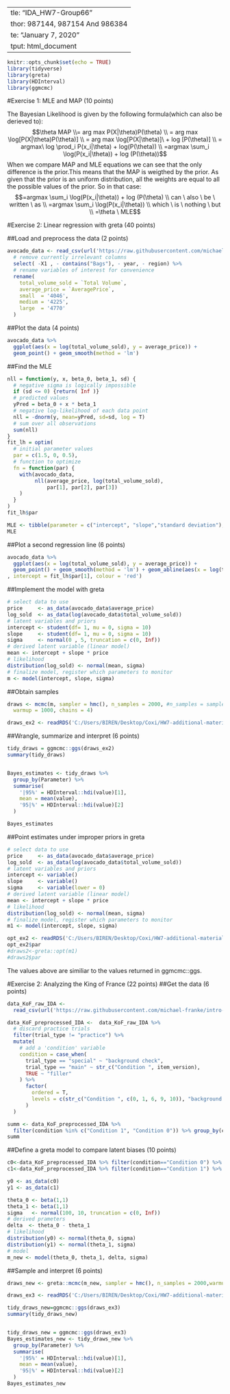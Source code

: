   ---
title: "IDA_HW7-Group66"
author: 987144, 987154 And 986384
date: "January 7, 2020"
output: html_document
---

```{r setup, include=FALSE}
knitr::opts_chunk$set(echo = TRUE)
library(tidyverse)
library(greta)
library(HDInterval)
library(ggmcmc)
```


#Exercise 1: MLE and MAP (10 points)

The Bayesian Likelihood is given by the following formula(which can also be derieved to):
$$\theta MAP \\= arg max P(X|\theta)P(\theta) \\ = arg max \log[P(X|\theta)P(\theta)] \\ = arg max \log[P(X|\theta)]\ + log [P(\theta)] \\ = argmax\ log \prod_i P(x_i|\theta) + log(P(\theta)) \\ =argmax \sum_i  \log(P(x_i|\theta)) + log (P(\theta))$$
When we compare MAP and MLE equations we can see that the only difference is the prior.This means that the MAP is weigthed by the prior. As given that the prior is an uniform distribution, all the weights are equal to all the possible values of the prior. So in that case: 
$$=argmax \sum_i  \log(P(x_i|\theta)) + log (P(\theta) \\ can \ also \ be \ written \ as \\ =argmax \sum_i  \log(P(x_i|\theta)) \\ which \ is \ nothing \ but \\ =\theta \ MLE$$

#Exercise 2: Linear regression with greta (40 points)

##Load and preprocess the data (2 points)
```{r}
avocado_data <- read_csv(url('https://raw.githubusercontent.com/michael-franke/intro-data-analysis/master/data_sets/avocado.csv')) %>% 
  # remove currently irrelevant columns
  select( -X1 , - contains("Bags"), - year, - region) %>% 
  # rename variables of interest for convenience
  rename(
    total_volume_sold = `Total Volume`,
    average_price = `AveragePrice`,
    small  = '4046',
    medium = '4225',
    large  = '4770'
  )
```
##Plot the data (4 points)

```{r}
avocado_data %>%
  ggplot(aes(x = log(total_volume_sold), y = average_price)) +
  geom_point() + geom_smooth(method = 'lm')
```
##Find the MLE
```{r}

nll = function(y, x, beta_0, beta_1, sd) {
  # negative sigma is logically impossible
  if (sd <= 0) {return( Inf )}
  # predicted values
  yPred = beta_0 + x * beta_1
  # negative log-likelihood of each data point 
  nll = -dnorm(y, mean=yPred, sd=sd, log = T)
  # sum over all observations
  sum(nll)
}
fit_lh = optim(
  # initial parameter values
  par = c(1.5, 0, 0.5),
  # function to optimize
  fn = function(par) {
    with(avocado_data, 
         nll(average_price, log(total_volume_sold),
             par[1], par[2], par[3])
    )
  }
)
fit_lh$par

MLE <- tibble(parameter = c("intercept", "slope","standard deviation"), value = fit_lh$par)
MLE
```
##Plot a second regression line (6 points)

```{r}
avocado_data %>%
  ggplot(aes(x = log(total_volume_sold), y = average_price)) +
  geom_point() + geom_smooth(method = 'lm') + geom_abline(aes(x = log(total_volume_sold), y = average_price),slope = fit_lh$par[2]
, intercept = fit_lh$par[1], colour = 'red')
```


##Implement the model with greta
```{r, eval=FALSE}
# select data to use
price     <- as_data(avocado_data$average_price)
log_sold  <- as_data(log(avocado_data$total_volume_sold))
# latent variables and priors
intercept <- student(df= 1, mu = 0, sigma = 10)
slope     <- student(df= 1, mu = 0, sigma = 10)
sigma     <- normal(0 , 5, truncation = c(0, Inf))
# derived latent variable (linear model)
mean <- intercept + slope * price
# likelihood 
distribution(log_sold) <- normal(mean, sigma)
# finalize model, register which parameters to monitor
m <- model(intercept, slope, sigma)
```
##Obtain samples

```{r, eval=FALSE}
draws <- mcmc(m, sampler = hmc(), n_samples = 2000, #n_samples = samples to draw per chain
  warmup = 1000, chains = 4)
```

```{r}
draws_ex2 <- readRDS('C:/Users/BIREN/Desktop/Coxi/HW7-additional-material (1)/draws_ex2.rds')

```



##Wrangle, summarize and interpret (6 points)

```{r}
tidy_draws = ggmcmc::ggs(draws_ex2)
summary(tidy_draws)


Bayes_estimates <- tidy_draws %>% 
  group_by(Parameter) %>%
  summarise(
    '|95%' = HDInterval::hdi(value)[1],
    mean = mean(value),
    '95|%' = HDInterval::hdi(value)[2]
  )

Bayes_estimates


```

##Point estimates under improper priors in greta

```{r, eval= FALSE}
# select data to use
price     <- as_data(avocado_data$average_price)
log_sold  <- as_data(log(avocado_data$total_volume_sold))
# latent variables and priors
intercept <- variable()
slope     <- variable()
sigma     <- variable(lower = 0)
# derived latent variable (linear model)
mean <- intercept + slope * price
# likelihood 
distribution(log_sold) <- normal(mean, sigma)
# finalize model, register which parameters to monitor
m1 <- model(intercept, slope, sigma)
```

```{r}
opt_ex2 <- readRDS('C:/Users/BIREN/Desktop/Coxi/HW7-additional-material (1)/opt_ex2.rds')
opt_ex2$par
#draws2<-greta::opt(m1)
#draws2$par


```

The values above are similiar to the values returned in ggmcmc::ggs. 


#Exercise 2: Analyzing the King of France (22 points)
##Get the data (6 points)

```{r}
data_KoF_raw_IDA <- 
  read_csv(url('https://raw.githubusercontent.com/michael-franke/intro-data-analysis/master/data_sets/king-of-france_data_raw_IDA.csv'))

data_KoF_preprocessed_IDA <-  data_KoF_raw_IDA %>% 
  # discard practice trials
  filter(trial_type != "practice") %>% 
  mutate(
    # add a 'condition' variable
    condition = case_when(
      trial_type == "special" ~ "background check",
      trial_type == "main" ~ str_c("Condition ", item_version),
      TRUE ~ "filler"
    ) %>% 
      factor( 
        ordered = T,
        levels = c(str_c("Condition ", c(0, 1, 6, 9, 10)), "background check", "filler")
      )
  )

summ <- data_KoF_preprocessed_IDA %>% 
  filter(condition %in% c("Condition 1", "Condition 0")) %>% group_by(condition) %>% filter(response %in% "TRUE") %>% count(response)
summ


```

##Define a greta model to compare latent biases (10 points)

```{r}
c0<-data_KoF_preprocessed_IDA %>% filter(condition=="Condition 0") %>% pull(response)
c1<-data_KoF_preprocessed_IDA %>% filter(condition=="Condition 1") %>% pull(response)
```
```{r, eval= FALSE}
y0 <- as_data(c0)
y1 <- as_data(c1)

theta_0 <- beta(1,1)
theta_1 <- beta(1,1)
sigma   <- normal(100, 10, truncation = c(0, Inf))
# derived prameters
delta  <- theta_0 - theta_1
# likelihood
distribution(y0) <- normal(theta_0, sigma)
distribution(y1) <- normal(theta_1, sigma)
# model 
m_new <- model(theta_0, theta_1, delta, sigma)

```



##Sample and interpret (6 points)

```{r, eval=FALSE}
draws_new <- greta::mcmc(m_new, sampler = hmc(), n_samples = 2000,warmup = 1000, chains = 4)
```
```{r}
draws_ex3 <- readRDS('C:/Users/BIREN/Desktop/Coxi/HW7-additional-material (1)/draws_ex3.rds')
```



```{r}
tidy_draws_new=ggmcmc::ggs(draws_ex3)
summary(tidy_draws_new)


tidy_draws_new = ggmcmc::ggs(draws_ex3)
Bayes_estimates_new <- tidy_draws_new %>% 
  group_by(Parameter) %>%
  summarise(
    '|95%' = HDInterval::hdi(value)[1],
    mean = mean(value),
    '95|%' = HDInterval::hdi(value)[2]
  )
Bayes_estimates_new
```







